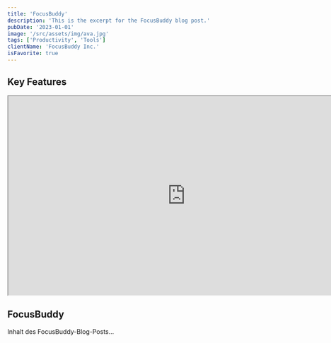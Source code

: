 ```yaml
---
title: 'FocusBuddy'
description: 'This is the excerpt for the FocusBuddy blog post.'
pubDate: '2023-01-01'
image: '/src/assets/img/ava.jpg'
tags: ['Productivity', 'Tools']
clientName: 'FocusBuddy Inc.'
isFavorite: true
---
```



<ProjectOverview projectType='Client Project' role='Product Designer' />

## Key Features

<div class='grid grid-cols-1 sm:grid-cols-2 lg:grid-cols-3 gap-6'>
	<FeatureCard
		title='Chat Feature'
		description='Enables real-time communication with accountability partners.'
		image='/images/chat-feature.jpg'
	/>
	<FeatureCard title='Focus Sounds & Music' description='Integrated to enhance concentration.' image='/images/focus-sounds.jpg' />
	<FeatureCard title='Timer' description='Pomodoro-style timer for structured work sessions.' image='/images/timer.jpg' />
</div>

<iframe
	width='800'
	height='450'
	src='https://embed.figma.com/proto/d1syqeAQO8LLhMjd007u0U/Lukas-FB-Final-Figma?page-id=141%3A2494&node-id=2128-26868&node-type=canvas&viewport=3145%2C1069%2C0.25&scaling=contain&content-scaling=fixed&starting-point-node-id=2128%3A26868&show-proto-sidebar=1&embed-host=share'
	allowfullscreen
></iframe>

<AboutTheClient cid={cid} />

## FocusBuddy

Inhalt des FocusBuddy-Blog-Posts...
